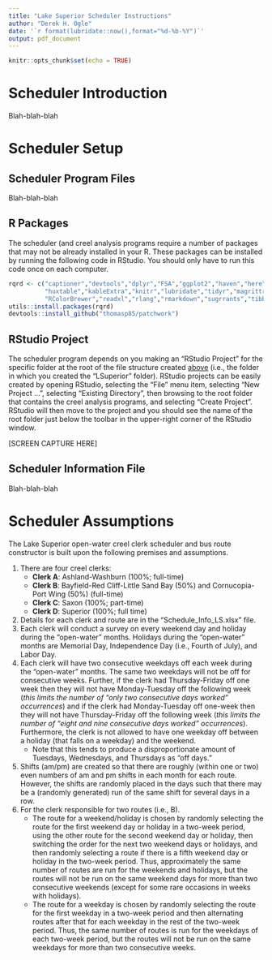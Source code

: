 ```yaml
---
title: "Lake Superior Scheduler Instructions"
author: "Derek H. Ogle"
date: '`r format(lubridate::now(),format="%d-%b-%Y")`'
output: pdf_document
---
```


```r
knitr::opts_chunk$set(echo = TRUE)
```

# Scheduler Introduction
Blah-blah-blah

# Scheduler Setup
## Scheduler Program Files
Blah-blah-blah

## R Packages
The scheduler (and creel analysis programs require a number of packages that may not be already installed in your R. These packages can be installed by running the following code in RStudio. You should only have to run this code once on each computer.

```r
rqrd <- c("captioner","devtools","dplyr","FSA","ggplot2","haven","here",
          "huxtable","kableExtra","knitr","lubridate","tidyr","magrittr",
          "RColorBrewer","readxl","rlang","rmarkdown","sugrrants","tibble")
utils::install.packages(rqrd)
devtools::install_github("thomasp85/patchwork")
```

## RStudio Project
The scheduler program depends on you making an "RStudio Project" for the specific folder at the root of the file structure created [above](#analysis-program-files) (i.e., the folder in which you created the "LSuperior" folder). RStudio projects can be easily created by opening RStudio, selecting the "File" menu item, selecting "New Project ...", selecting "Existing Directory", then browsing to the root folder that contains the creel analysis programs, and selecting "Create Project". RStudio will then move to the project and you should see the name of the root folder just below the toolbar in the upper-right corner of the RStudio window.

[SCREEN CAPTURE HERE]

## Scheduler Information File
Blah-blah-blah


# Scheduler Assumptions
The Lake Superior open-water creel clerk scheduler and bus route constructor is built upon the following premises and assumptions.

1. There are four creel clerks:
    * **Clerk A**: Ashland-Washburn (100%; full-time)
    * **Clerk B**: Bayfield-Red Cliff-Little Sand Bay (50%) and Cornucopia-Port Wing (50%) (full-time)
    * **Clerk C**: Saxon (100%; part-time)
    * **Clerk D**: Superior (100%; full time)
1. Details for each clerk and route are in the "Schedule_Info_LS.xlsx" file.
1. Each clerk will conduct a survey on every weekend day and holiday during the "open-water" months. Holidays during the "open-water" months are Memorial Day, Independence Day (i.e., Fourth of July), and Labor Day.
1. Each clerk will have two consecutive weekdays off each week during the "open-water" months. The same two weekdays will not be off for consecutive weeks. Further, if the clerk had Thursday-Friday off one week then they will not have Monday-Tuesday off the following week (*this limits the number of "only two consecutive days worked" occurrences*) and if the clerk had Monday-Tuesday off one-week then they will not have Thursday-Friday off the following week (*this limits the number of "eight and nine consecutive days worked" occurrences*). Furthermore, the clerk is not allowed to have one weekday off between a holiday (that falls on a weekday) and the weekend.
    * Note that this tends to produce a disproportionate amount of Tuesdays, Wednesdays, and Thursdays as "off days."
1. Shifts (am/pm) are created so that there are roughly (within one or two) even numbers of am and pm shifts in each month for each route. However, the shifts are randomly placed in the days such that there may be a (randomly generated) run of the same shift for several days in a row.
1. For the clerk responsible for two routes (i.e., B).
    * The route for a weekend/holiday is chosen by randomly selecting the route for the first weekend day or holiday in a two-week period, using the other route for the second weekend day or holiday, then switching the order for the next two weekend days or holidays, and then randomly selecting a route if there is a fifth weekend day or holiday in the two-week period. Thus, approximately the same number of routes are run for the weekends and holidays, but the routes will not be run on the same weekend days for more than two consecutive weekends (except for some rare occasions in weeks with holidays).
    * The route for a weekday is chosen by randomly selecting the route for the first weekday in a two-week period and then alternating routes after that for each weekday in the rest of the two-week period. Thus, the same number of routes is run for the weekdays of each two-week period, but the routes will not be run on the same weekdays for more than two consecutive weeks.
